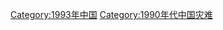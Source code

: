 {{Portal|中國}}
{{Year by category
|m=1
|c=9
|d=9
|y=3
|cat=中国灾难
|sortkey=China
|parent=20世纪各年中国灾难
|subcat=1993年各国灾难
}}

[[Category:1993年中国|Category:1993年中国]]
[[Category:1990年代中国灾难|Category:1990年代中国灾难]]